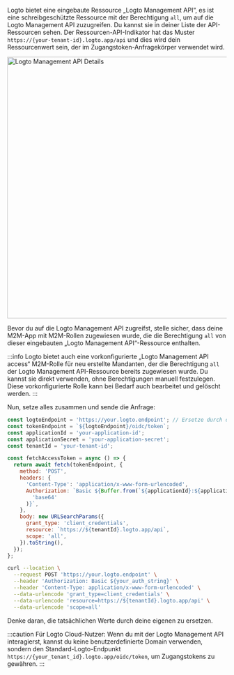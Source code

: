 
Logto bietet eine eingebaute Ressource „Logto Management API“, es ist eine schreibgeschützte Ressource mit der Berechtigung `all`, um auf die Logto Management API zuzugreifen. Du kannst sie in deiner Liste der API-Ressourcen sehen. Der Ressourcen-API-Indikator hat das Muster `https://{your-tenant-id}.logto.app/api` und dies wird dein Ressourcenwert sein, der im Zugangstoken-Anfragekörper verwendet wird.

<img alt="Logto Management API Details" src="/img/assets/logto-management-api.png" width="600px" />

Bevor du auf die Logto Management API zugreifst, stelle sicher, dass deine M2M-App mit M2M-Rollen zugewiesen wurde, die die Berechtigung `all` von dieser eingebauten „Logto Management API“-Ressource enthalten.

:::info
Logto bietet auch eine vorkonfigurierte „Logto Management API access“ M2M-Rolle für neu erstellte Mandanten, der die Berechtigung `all` der Logto Management API-Ressource bereits zugewiesen wurde. Du kannst sie direkt verwenden, ohne Berechtigungen manuell festzulegen. Diese vorkonfigurierte Rolle kann bei Bedarf auch bearbeitet und gelöscht werden.
:::

Nun, setze alles zusammen und sende die Anfrage:

<Tabs>

<TabItem value="Node.js" label="Node.js">

```js
const logtoEndpoint = 'https://your.logto.endpoint'; // Ersetze durch deinen Logto-Endpunkt
const tokenEndpoint = `${logtoEndpoint}/oidc/token`;
const applicationId = 'your-application-id';
const applicationSecret = 'your-application-secret';
const tenantId = 'your-tenant-id';

const fetchAccessToken = async () => {
  return await fetch(tokenEndpoint, {
    method: 'POST',
    headers: {
      'Content-Type': 'application/x-www-form-urlencoded',
      Authorization: `Basic ${Buffer.from(`${applicationId}:${applicationSecret}`).toString(
        'base64'
      )}`,
    },
    body: new URLSearchParams({
      grant_type: 'client_credentials',
      resource: `https://${tenantId}.logto.app/api`,
      scope: 'all',
    }).toString(),
  });
};
```

</TabItem>

<TabItem value="cURL" label="cURL">

```bash
curl --location \
  --request POST 'https://your.logto.endpoint' \
  --header 'Authorization: Basic ${your_auth_string}' \
  --header 'Content-Type: application/x-www-form-urlencoded' \
  --data-urlencode 'grant_type=client_credentials' \
  --data-urlencode 'resource=https://${tenantId}.logto.app/api' \
  --data-urlencode 'scope=all'
```

Denke daran, die tatsächlichen Werte durch deine eigenen zu ersetzen.

</TabItem>

</Tabs>

:::caution
Für Logto Cloud-Nutzer: Wenn du mit der Logto Management API interagierst, kannst du keine benutzerdefinierte Domain verwenden, sondern den Standard-Logto-Endpunkt `https://{your_tenant_id}.logto.app/oidc/token`, um Zugangstokens zu gewähren.
:::
